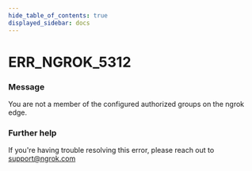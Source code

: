 ```yaml
---
hide_table_of_contents: true
displayed_sidebar: docs
---
```



# ERR_NGROK_5312

### Message

You are not a member of the configured authorized groups on the ngrok edge.

<ErrorDetails error="err_ngrok_5312" />

### Further help

If you're having trouble resolving this error, please reach out to [support@ngrok.com](mailto:support@ngrok.com?subject=Help%20with%20ERR_NGROK_5312)

